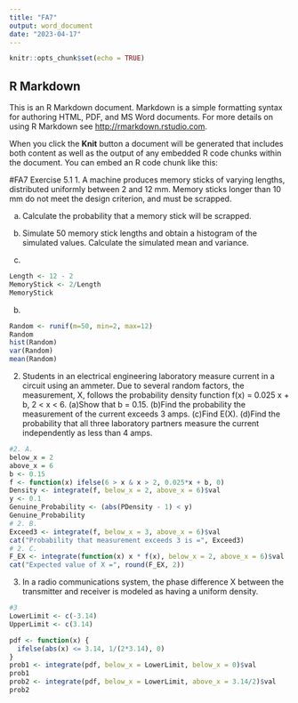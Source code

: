 ---
title: "FA7"
output: word_document
date: "2023-04-17"
---

```{r setup, include=FALSE}
knitr::opts_chunk$set(echo = TRUE)
```

## R Markdown

This is an R Markdown document. Markdown is a simple formatting syntax for authoring HTML, PDF, and MS Word documents. For more details on using R Markdown see <http://rmarkdown.rstudio.com>.

When you click the **Knit** button a document will be generated that includes both content as well as the output of any embedded R code chunks within the document. You can embed an R code chunk like this:

#FA7
Exercise 5.1 
1. A machine produces memory sticks of varying lengths, distributed uniformly between 2 and 12 mm. Memory sticks longer than 10 mm do not meet the design criterion, and must be scrapped.


(a) Calculate the probability that a memory stick will be scrapped.
(b) Simulate 50 memory stick lengths and obtain a histogram of the simulated values. Calculate the simulated mean and variance.

(a)
```{r}
Length <- 12 - 2
MemoryStick <- 2/Length
MemoryStick
```
(b)
```{r}
Random <- runif(m=50, min=2, max=12)
Random
hist(Random)
var(Random)
mean(Random)
```
2. Students in an electrical engineering laboratory measure current in a circuit using an ammeter. Due to several random factors, the measurement, X, follows the probability density function f(x) = 0.025 x + b, 2 < x < 6. 
(a)Show that b = 0.15. 
(b)Find the probability the measurement of the current exceeds 3 amps. 
(c)Find E(X). 
(d)Find the probability that all three laboratory partners measure the current independently as less than 4 amps.
```{r}
#2. A.
below_x = 2
above_x = 6
b <- 0.15
f <- function(x) ifelse(6 > x & x > 2, 0.025*x + b, 0)
Density <- integrate(f, below_x = 2, above_x = 6)$val
y <- 0.1
Genuine_Probability <- (abs(PDensity - 1) < y) 
Genuine_Probability
# 2. B.
Exceed3 <- integrate(f, below_x = 3, above_x = 6)$val
cat("Probability that measurement exceeds 3 is =", Exceed3)
# 2. C.
F_EX <- integrate(function(x) x * f(x), below_x = 2, above_x = 6)$val
cat("Expected value of X =", round(F_EX, 2))
```
3. In a radio communications system, the phase difference X between the transmitter and receiver is modeled as having a uniform density.
```{r}
#3
LowerLimit <- c(-3.14)
UpperLimit <- c(3.14)

pdf <- function(x) {
  ifelse(abs(x) <= 3.14, 1/(2*3.14), 0)
}
prob1 <- integrate(pdf, below_x = LowerLimit, below_x = 0)$val
prob1
prob2 <- integrate(pdf, below_x = LowerLimit, above_x = 3.14/2)$val
prob2

```


